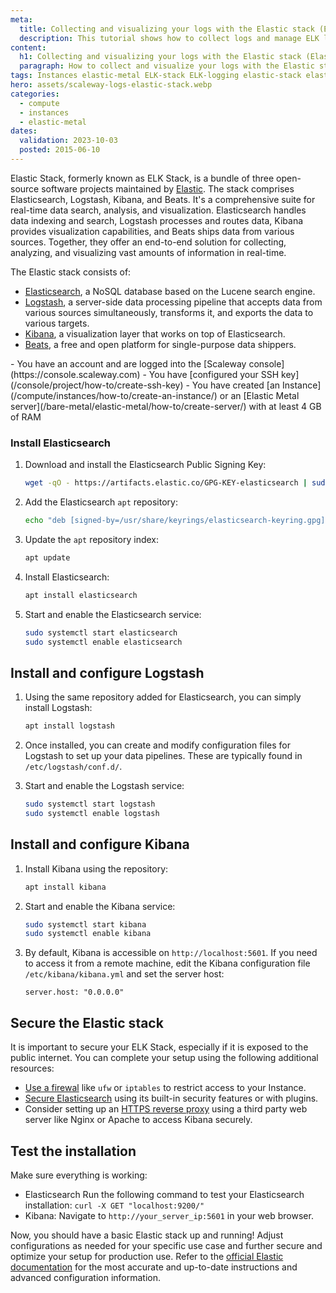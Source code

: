 ```yaml
---
meta:
  title: Collecting and visualizing your logs with the Elastic stack (Elasticsearch, Logstash, Kibana - ELK Stack)
  description: This tutorial shows how to collect logs and manage ELK logging, as well as how to integrate your machine with Elastic using the Filebeat Beats client. 
content:
  h1: Collecting and visualizing your logs with the Elastic stack (Elasticsearch, Logstash, Kibana - ELK Stack)
  paragraph: How to collect and visualize your logs with the Elastic stack (Elasticsearch Logstash Kibana)
tags: Instances elastic-metal ELK-stack ELK-logging elastic-stack elasticsearch logstash kibana 
hero: assets/scaleway-logs-elastic-stack.webp
categories:
  - compute
  - instances
  - elastic-metal
dates:
  validation: 2023-10-03
  posted: 2015-06-10
---
```


Elastic Stack, formerly known as ELK Stack, is a bundle of three open-source software projects maintained by [Elastic](https://www.elastic.co/). The stack comprises Elasticsearch, Logstash, Kibana, and Beats. 
It's a comprehensive suite for real-time data search, analysis, and visualization. Elasticsearch handles data indexing and search, Logstash processes and routes data, Kibana provides visualization capabilities, and Beats ships data from various sources. Together, they offer an end-to-end solution for collecting, analyzing, and visualizing vast amounts of information in real-time.

The Elastic stack consists of: 

  - [Elasticsearch](https://www.elastic.co/elasticsearch), a NoSQL database based on the Lucene search engine.
  - [Logstash](https://www.elastic.co/logstash), a server-side data processing pipeline that accepts data from various sources simultaneously, transforms it, and exports the data to various targets.
  - [Kibana](https://www.elastic.co/kibana), a visualization layer that works on top of Elasticsearch.
  - [Beats](https://www.elastic.co/beats/), a free and open platform for single-purpose data shippers.

<Macro id="iam-requirements" />
 
<Message type="requirement">
  - You have an account and are logged into the [Scaleway console](https://console.scaleway.com)
  - You have [configured your SSH key](/console/project/how-to/create-ssh-key)
  - You have created [an Instance](/compute/instances/how-to/create-an-instance/) or an [Elastic Metal server](/bare-metal/elastic-metal/how-to/create-server/) with at least 4 GB of RAM
</Message>

### Install Elasticsearch

1. Download and install the Elasticsearch Public Signing Key:
   ```bash
   wget -qO - https://artifacts.elastic.co/GPG-KEY-elasticsearch | sudo apt-key add -
   ```

2. Add the Elasticsearch `apt` repository:
   ```bash
   echo "deb [signed-by=/usr/share/keyrings/elasticsearch-keyring.gpg] https://artifacts.elastic.co/packages/8.x/apt stable main" | sudo tee /etc/apt/sources.list.d/elastic-8.x.list
   ```

3. Update the `apt` repository index:
   ```bash
   apt update
   ```

4. Install Elasticsearch:
   ```bash
   apt install elasticsearch
   ```

5. Start and enable the Elasticsearch service:
   ```bash
   sudo systemctl start elasticsearch
   sudo systemctl enable elasticsearch
   ```

## Install and configure Logstash

1. Using the same repository added for Elasticsearch, you can simply install Logstash:
   ```bash
   apt install logstash
   ```

2. Once installed, you can create and modify configuration files for Logstash to set up your data pipelines. These are typically found in `/etc/logstash/conf.d/`.

3. Start and enable the Logstash service:
   ```bash
   sudo systemctl start logstash
   sudo systemctl enable logstash
   ```

## Install and configure Kibana

1. Install Kibana using the repository:
   ```bash
   apt install kibana
   ```

2. Start and enable the Kibana service:
   ```bash
   sudo systemctl start kibana
   sudo systemctl enable kibana
   ```

3. By default, Kibana is accessible on `http://localhost:5601`. If you need to access it from a remote machine, edit the Kibana configuration file `/etc/kibana/kibana.yml` and set the server host:
   ```
   server.host: "0.0.0.0"
   ```

## Secure the Elastic stack

It is important to secure your ELK Stack, especially if it is exposed to the public internet. You can complete your setup using the following additional resources:

- [Use a firewal](/tutorials/installation-uncomplicated-firewall/) like `ufw` or `iptables` to restrict access to your Instance.
- [Secure Elasticsearch](https://www.elastic.co/guide/en/elasticsearch/reference/current/security-minimal-setup.html) using its built-in security features or with plugins.
- Consider setting up an [HTTPS reverse proxy](/tutorials/nginx-reverse-proxy/) using a third party web server like Nginx or Apache to access Kibana securely.

## Test the installation

Make sure everything is working:

- Elasticsearch Run the following command to test your Elasticsearch installation: `curl -X GET "localhost:9200/"`
- Kibana: Navigate to `http://your_server_ip:5601` in your web browser.

Now, you should have a basic Elastic stack up and running! Adjust configurations as needed for your specific use case and further secure and optimize your setup for production use.
Refer to the [official Elastic documentation](https://www.elastic.co/guide/index.html) for the most accurate and up-to-date instructions and advanced configuration information.


